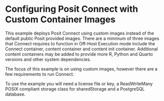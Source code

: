 # Configuring Posit Connect with Custom Container Images

This example deploys Posit Connect using custom images instead of the default public Posit provided images.
There are a minimum of three images that Connect requires to function in Off-Host Execution mode include the Connect container, content container and content init container.
Additional content containers may be added to provide more R, Python and Quarto versions and other system dependencies.

The focus of this example is on using custom images, however there are a few requirements to run Connect.

To use the example you will need a license file or key, a ReadWriteMany POSIX compliant storage class for sharedStorage and a PostgreSQL database.

```.yaml
```